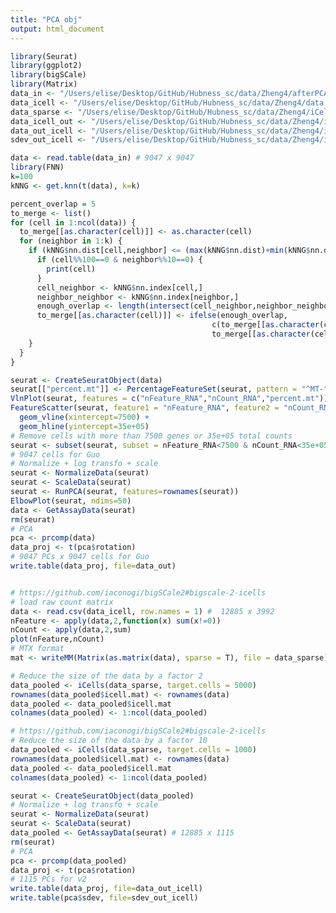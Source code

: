 ```yaml
---
title: "PCA obj"
output: html_document
---
```


```r
library(Seurat)
library(ggplot2)
library(bigSCale)
library(Matrix)
data_in <- "/Users/elise/Desktop/GitHub/Hubness_sc/data/Zheng4/afterPCA/zheng4_pca_readyforhubness.txt"
data_icell <- "/Users/elise/Desktop/GitHub/Hubness_sc/data/Zheng4/data.csv"
data_sparse <- "/Users/elise/Desktop/GitHub/Hubness_sc/data/Zheng4/iCell/zheng4.mtx"
data_icell_out <- "/Users/elise/Desktop/GitHub/Hubness_sc/data/Zheng4/iCell/zheng4_icell2.txt"
data_out_icell <- "/Users/elise/Desktop/GitHub/Hubness_sc/data/Zheng4/iCell/zheng4_icell2_pca_readyforhubness.txt"
sdev_out_icell <- "/Users/elise/Desktop/GitHub/Hubness_sc/data/Zheng4/iCell/zheng4_icell2_pca_sdev.txt"
```

```r
data <- read.table(data_in) # 9047 x 9047
library(FNN)
k=100
kNNG <- get.knn(t(data), k=k)

percent_overlap = 5
to_merge <- list()
for (cell in 1:ncol(data)) {
  to_merge[[as.character(cell)]] <- as.character(cell)
  for (neighbor in 1:k) {
    if (kNNG$nn.dist[cell,neighbor] <= (max(kNNG$nn.dist)+min(kNNG$nn.dist))/2) {
      if (cell%%100==0 & neighbor%%10==0) {
        print(cell)
      }
      cell_neighbor <- kNNG$nn.index[cell,]
      neighbor_neighbor <- kNNG$nn.index[neighbor,]
      enough_overlap <- length(intersect(cell_neighbor,neighbor_neighbor))/k*100 >= percent_overlap
      to_merge[[as.character(cell)]] <- ifelse(enough_overlap,
                                             c(to_merge[[as.character(cell)]],as.character(neighbor)),
                                             to_merge[[as.character(cell)]])
    }
  }
}

seurat <- CreateSeuratObject(data)
seurat[["percent.mt"]] <- PercentageFeatureSet(seurat, pattern = "^MT-")
VlnPlot(seurat, features = c("nFeature_RNA","nCount_RNA","percent.mt"))
FeatureScatter(seurat, feature1 = "nFeature_RNA", feature2 = "nCount_RNA") + 
  geom_vline(xintercept=7500) +
  geom_hline(yintercept=35e+05)
# Remove cells with more than 7500 genes or 35e+05 total counts
seurat <- subset(seurat, subset = nFeature_RNA<7500 & nCount_RNA<35e+05)
# 9047 cells for Guo
# Normalize + log transfo + scale
seurat <- NormalizeData(seurat)
seurat <- ScaleData(seurat)
seurat <- RunPCA(seurat, features=rownames(seurat))
ElbowPlot(seurat, ndims=50)
data <- GetAssayData(seurat)
rm(seurat)
# PCA
pca <- prcomp(data)
data_proj <- t(pca$rotation)
# 9047 PCs x 9047 cells for Guo
write.table(data_proj, file=data_out)
```

```r

```

```r
# https://github.com/iaconogi/bigSCale2#bigscale-2-icells
# load raw count matrix
data <- read.csv(data_icell, row.names = 1) #  12885 x 3992
nFeature <- apply(data,2,function(x) sum(x!=0))
nCount <- apply(data,2,sum)
plot(nFeature,nCount)
# MTX format
mat <- writeMM(Matrix(as.matrix(data), sparse = T), file = data_sparse)

# Reduce the size of the data by a factor 2
data_pooled <- iCells(data_sparse, target.cells = 5000)
rownames(data_pooled$icell.mat) <- rownames(data)
data_pooled <- data_pooled$icell.mat
colnames(data_pooled) <- 1:ncol(data_pooled)
```

```r
# https://github.com/iaconogi/bigSCale2#bigscale-2-icells
# Reduce the size of the data by a factor 10
data_pooled <- iCells(data_sparse, target.cells = 1000)
rownames(data_pooled$icell.mat) <- rownames(data)
data_pooled <- data_pooled$icell.mat
colnames(data_pooled) <- 1:ncol(data_pooled)
```

```r
seurat <- CreateSeuratObject(data_pooled)
# Normalize + log transfo + scale
seurat <- NormalizeData(seurat)
seurat <- ScaleData(seurat)
data_pooled <- GetAssayData(seurat) # 12885 x 1115
rm(seurat)
# PCA
pca <- prcomp(data_pooled)
data_proj <- t(pca$rotation)
# 1115 PCs for v2
write.table(data_proj, file=data_out_icell)
write.table(pca$sdev, file=sdev_out_icell)
```

